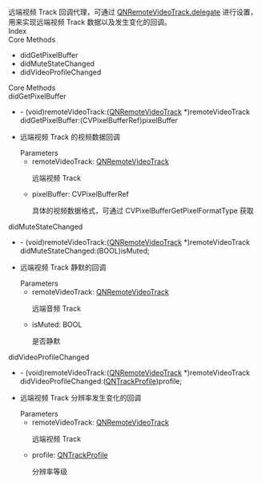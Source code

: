 <link rel="stylesheet" type="text/css" href="https://docs.qnsdk.com/styles/doc-v4-api.css" />
<div class="rtc-doc rtc-doc-page" id="rtc-doc">
<section class="rtc-doc-panel rtc-doc-describe rtc-doc-note">
                远端视频 Track 回调代理，可通过 <a href='8858/QNRemoteVideoTrack-iOS#delegate'>QNRemoteVideoTrack.delegate</a> 进行设置，用来实现远端视频 Track 数据以及发生变化的回调。</section>
            <div class="rtc-doc-page-wrap">Index</div>
<section class="rtc-doc-panel">
        <div class="rtc-doc-page-title">Core Methods</div>
        <ul class="rtc-doc-catalogue">
                <li><a onClick='document.location.replace(`${document.location.protocol}//${document.location.host}${document.location.pathname}${document.location.search}#didGetPixelBuffer`)'>didGetPixelBuffer</a></li>
                <li><a onClick='document.location.replace(`${document.location.protocol}//${document.location.host}${document.location.pathname}${document.location.search}#didMuteStateChanged`)'>didMuteStateChanged</a></li>
                <li><a onClick='document.location.replace(`${document.location.protocol}//${document.location.host}${document.location.pathname}${document.location.search}#didVideoProfileChanged`)'>didVideoProfileChanged</a></li>
        </ul>
</section>
<div class="rtc-doc-page-wrap">Core Methods</div>
<section class="rtc-doc-panel">
<div class="rtc-doc-page-title rtc-doc-antor" id="didGetPixelBuffer">
didGetPixelBuffer</div>
<ul class="rtc-doc-page-container">
        <li class="rtc-doc-sign-signature">- (void)remoteVideoTrack:(<a href='8858/QNRemoteVideoTrack-iOS'>QNRemoteVideoTrack</a> *)remoteVideoTrack didGetPixelBuffer:(CVPixelBufferRef)pixelBuffer</li>
    </li>
<li class="rtc-doc-page-description">
    <div class="rtc-doc-desc-wrap">
        <p>远端视频 Track 的视频数据回调</p>
    </div>
<div class="rtc-doc-parameters-title">Parameters</div>
<ul class="rtc-doc-parameters">
    <li>
        <div>
            remoteVideoTrack: <a href='8858/QNRemoteVideoTrack-iOS'>QNRemoteVideoTrack</a>
        </div>
                <p>远端视频 Track</p>
    </li>
    <li>
        <div>
            pixelBuffer: CVPixelBufferRef
        </div>
                <p>具体的视频数据格式，可通过 CVPixelBufferGetPixelFormatType 获取</p>
    </li>
</ul>
</li>
</ul>
</section>
<section class="rtc-doc-panel">
<div class="rtc-doc-page-title rtc-doc-antor" id="didMuteStateChanged">
didMuteStateChanged</div>
<ul class="rtc-doc-page-container">
        <li class="rtc-doc-sign-signature">- (void)remoteVideoTrack:(<a href='8858/QNRemoteVideoTrack-iOS'>QNRemoteVideoTrack</a> *)remoteVideoTrack didMuteStateChanged:(BOOL)isMuted;</li>
    </li>
<li class="rtc-doc-page-description">
    <div class="rtc-doc-desc-wrap">
        <p>远端视频 Track 静默的回调</p>
    </div>
<div class="rtc-doc-parameters-title">Parameters</div>
<ul class="rtc-doc-parameters">
    <li>
        <div>
            remoteVideoTrack: <a href='8858/QNRemoteVideoTrack-iOS'>QNRemoteVideoTrack</a>
        </div>
                <p>远端音频 Track</p>
    </li>
    <li>
        <div>
            isMuted: BOOL
        </div>
                <p>是否静默</p>
    </li>
</ul>
</li>
</ul>
</section>
<section class="rtc-doc-panel">
<div class="rtc-doc-page-title rtc-doc-antor" id="didVideoProfileChanged">
didVideoProfileChanged</div>
<ul class="rtc-doc-page-container">
        <li class="rtc-doc-sign-signature">- (void)remoteVideoTrack:(<a href='8858/QNRemoteVideoTrack-iOS'>QNRemoteVideoTrack</a> *)remoteVideoTrack didVideoProfileChanged:(<a href='9254/QNTypeDefines#QNTrackProfile'>QNTrackProfile</a>)profile;</li>
    </li>
<li class="rtc-doc-page-description">
    <div class="rtc-doc-desc-wrap">
        <p>远端视频 Track 分辨率发生变化的回调</p>
    </div>
<div class="rtc-doc-parameters-title">Parameters</div>
<ul class="rtc-doc-parameters">
    <li>
        <div>
            remoteVideoTrack: <a href='8858/QNRemoteVideoTrack-iOS'>QNRemoteVideoTrack</a>
        </div>
                <p>远端视频 Track</p>
    </li>
    <li>
        <div>
            profile: <a href='9254/QNTypeDefines#QNTrackProfile'>QNTrackProfile</a>
        </div>
                <p>分辨率等级</p>
    </li>
</ul>
</li>
</ul>
</section>
</div>


